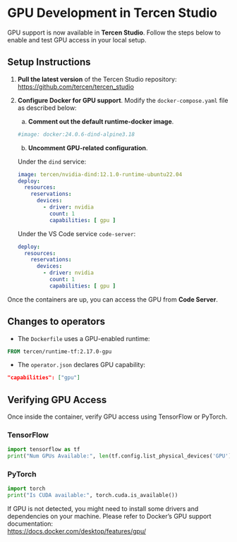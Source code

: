 # GPU Development in Tercen Studio

GPU support is now available in **Tercen Studio**. Follow the steps below to enable and test GPU access in your local setup.

## Setup Instructions

1. **Pull the latest version** of the Tercen Studio repository:  
   [https://github.com/tercen/tercen_studio](https://github.com/tercen/tercen_studio)

2. **Configure Docker for GPU support**. Modify the `docker-compose.yaml` file as described below: 

   a. **Comment out the default runtime-docker image**.

   ```yaml
   #image: docker:24.0.6-dind-alpine3.18
   ```

   b. **Uncomment GPU-related configuration**.

   Under the `dind` service:
   ```yaml
   image: tercen/nvidia-dind:12.1.0-runtime-ubuntu22.04
   deploy:
     resources:
       reservations:
         devices:
           - driver: nvidia
             count: 1
             capabilities: [ gpu ]
   ```
   
   Under the VS Code service `code-server`:
   ```yaml
   deploy:
     resources:
       reservations:
         devices:
           - driver: nvidia
             count: 1
             capabilities: [ gpu ]
   ```

Once the containers are up, you can access the GPU from **Code Server**.

## Changes to operators

- The `Dockerfile` uses a GPU-enabled runtime:

```Dockerfile
FROM tercen/runtime-tf:2.17.0-gpu
```

- The `operator.json` declares GPU capability:

```json
"capabilities": ["gpu"]
```

## Verifying GPU Access

Once inside the container, verify GPU access using TensorFlow or PyTorch.

### TensorFlow
```python
import tensorflow as tf
print("Num GPUs Available:", len(tf.config.list_physical_devices('GPU')))
```

### PyTorch
```python
import torch
print("Is CUDA available:", torch.cuda.is_available())
```

If GPU is not detected, you might need to install some drivers and dependencies on your machine. Please refer to Docker’s GPU support documentation:  
[https://docs.docker.com/desktop/features/gpu/](https://docs.docker.com/desktop/features/gpu/)


